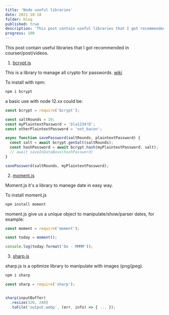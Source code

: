 ```yaml
---
title: 'Node useful libraries'
date: 2021-10-18
folder: blog
published: true
description: 'This post contain useful libraries that I got recommended in courser/post/videos.'
progress: 100
---
```


This post contain useful libraries that I got recommended in courser/post/videos.

1. [bcrypt.js](https://www.npmjs.com/package/bcrypt)

This is a library to manage all crypto for passwords. [wiki](https://en.wikipedia.org/wiki/Bcrypt)

To install with npm:

```bash
npm i bcrypt
```

a basic use with node 12.xx could be:

```js
const bcrypt = require('bcrypt');

const saltRounds = 10;
const myPlaintextPassword = 'bla1234!D';
const otherPlaintextPassword = 'not_bacon';

async function savePassword(saltRounds, plaintextPassword) {
  const salt = await bcrypt.genSalt(saltRounds);
  const hashPassword = await bcrypt.hash(myPlaintextPassword, salt);
  // await saveInDataBase(hashPassword)
}

savePassword(saltRounds, myPlaintextPassword);
```

2. [moment.js](https://momentjs.com)

Moment.js it's a library to manege date in easy way.

To install moment.js

```bash
npm install moment
```

moment.js give us a unique object to manipulate/show/parser dates, for example:

```js
const moment = require('moment');

const today = moment();

console.log(today.format('Do - MMMM'));
```

3. [sharp.js](https://www.npmjs.com/package/sharp)

sharp.js is a optimize library to manipulate with images (png/jpeg).

```bash
npm i sharp
```

```js
const sharp = require('sharp');


sharp(inputBuffer)
  .resize(320, 240)
  .toFile('output.webp', (err, info) => { ... });
```

